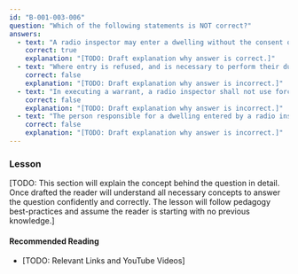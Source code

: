 ```yaml
---
id: "B-001-003-006"
question: "Which of the following statements is NOT correct?"
answers:
  - text: "A radio inspector may enter a dwelling without the consent of the occupant and without a warrant"
    correct: true
    explanation: "[TODO: Draft explanation why answer is correct.]"
  - text: "Where entry is refused, and is necessary to perform their duties under the Radiocommunication Act, a radio inspector may obtain a warrant"
    correct: false
    explanation: "[TODO: Draft explanation why answer is incorrect.]"
  - text: "In executing a warrant, a radio inspector shall not use force, unless accompanied by a peace officer, and force is authorized"
    correct: false
    explanation: "[TODO: Draft explanation why answer is incorrect.]"
  - text: "The person responsible for a dwelling entered by a radio inspector shall provide the inspector the requested information"
    correct: false
    explanation: "[TODO: Draft explanation why answer is incorrect.]"
---
```


### Lesson

[TODO: This section will explain the concept behind the question in detail. Once drafted the reader will understand all necessary concepts to answer the question confidently and correctly. The lesson will follow pedagogy best-practices and assume the reader is starting with no previous knowledge.]

#### Recommended Reading

- [TODO: Relevant Links and YouTube Videos]
